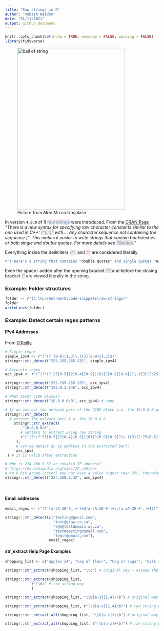```yaml
---
title: "Raw strings in R"
author: "Vebash Naidoo"
date: "01/11/2021"
output: github_document
---
```


```r
knitr::opts_chunk$set(echo = TRUE, message = FALSE, warning = FALSE)
library(tidyverse)
```

<!-- Photo by <a href="https://unsplash.com/@picoftasty?utm_source=unsplash&utm_medium=referral&utm_content=creditCopyText">Mae Mu</a> on <a href="https://unsplash.com/s/photos/string?utm_source=unsplash&utm_medium=referral&utm_content=creditCopyText">Unsplash</a> -->

<figure>  
<img src="mae-mu--dyxcGiP-rE-unsplash.jpg" width="353" height="530" alt="ball of string">
  <figcaption>Picture from <em>Mae Mu</em> on Unsplash</figcaption>
</figure>

In version `4.0.0` of R <span style="color: #5196b4;background-color:#f4e4e7">raw strings</span> were introduced. From the [CRAN Page](https://cran.r-project.org/doc/manuals/r-release/NEWS.html) <em>"There is a new syntax for specifying raw character constants similar to the one used in C++: <span style="color: #5196b4;background-color:#f4e4e7">r"(...)"</span> with ... any character sequence not containing the sequence )". This makes it easier to write strings that contain backslashes or both single and double quotes. For more details see <span style="color: #5196b4;background-color:#f4e4e7">?Quotes</span>."</em>

Everything inside the delimiters <span style="color: #5196b4;background-color:#f4e4e7">`r"(`</span> and <span style="color: #5196b4;background-color:#f4e4e7">`)"`</span> are considered literally.

```r
r"( Here's a string that contains "double quotes" and single quotes "Ain't that nifty" )"
```

Even the space I added after the opening bracket <span style="color: #5196b4;background-color:#f4e4e7">r"( </span> and before the closing bracket <span style="color: #5196b4;background-color:#f4e4e7"> )"</span>  are viewed literally in the string.

### Example: Folder structures

```r
folder <- r"(C:\Current-Work\code-snippets\raw-strings)"
folder
writeLines(folder)
```

### Example: Detect certain regex patterns

#### IPv4 Addresses

From [O'Reilly](https://www.oreilly.com/library/view/regular-expressions-cookbook/9780596802837/ch07s16.html)

```r
# Simple regex
simple_ipv4 <- r"(^(?:[0-9]{1,3}\.){3}[0-9]{1,3}$)"
stringr::str_detect("255.255.255.255", simple_ipv4)

# Accurate regex
acc_ipv4 <- r"(^(?:(?:25[0-5]|2[0-4][0-9]|[01]?[0-9][0-9]?)\.){3}(?:25[0-5]|2[0-4][0-9]|[01]?[0-9][0-9]?)$)"

stringr::str_detect("255.255.255.255", acc_ipv4)
stringr::str_detect("192.0.2.146", acc_ipv4)

# What about CIDR blocks?
stringr::str_detect("10.0.0.0/8", acc_ipv4) # nope

# If we extract the network part of the CIDR block i.e. the 10.0.0.0 part?
stringr::str_detect(
  # extract the network part i.e. the 10.0.0.0
    stringr::str_extract(
        "10.0.0.0/8",
       # pattern to extract using raw string
       r"(^(?:(?:25[0-5]|2[0-4][0-9]|[01]?[0-9][0-9]?)\.){3}(?:25[0-5]|2[0-4][0-9]|[01]?[0-9][0-9]?))"
     ),
     # can we detect an ip address in the extracted part?
     acc_ipv4
 ) # it is valid after extraction

# Why is 224.260.9.32 an invalid IP address?
# https://en.wikipedia.org/wiki/IP_address
# An 8 bit group (octet) may not have a value higher than 255, therefore 260 is not a valid number.
stringr::str_detect("224.260.9.32", acc_ipv4)
```

<br>

#### Email addresses

```r

email_regex <- r"((^[a-zA-Z0-9_.+-]+@[a-zA-Z0-9-]+\.[a-zA-Z0-9-.]+$))"

stringr::str_detect(c("testing@gmail.com",
                      "test@graw.co.za",
                      "s@m@testdomain.ac.za",
                      "test#testing@gmail.com",
                      "legit@gmail,com"),
                    email_regex)
```

#### str_extract Help Page Examples

```r
shopping_list <- c("apples x4", "bag of flour", "bag of sugar", "milk x2")

stringr::str_extract(shopping_list, "\\d") # original way - escape the digit \ by using \\d

stringr::str_extract(shopping_list, 
            r"(\d)" # raw string way
            )

stringr::str_extract(shopping_list, "\\b[a-z]{1,4}\\b") # original way with escape

stringr::str_extract(shopping_list, r"(\b[a-z]{1,4}\b)") # raw string way

stringr::str_extract_all(shopping_list, "\\b[a-z]+\\b") # original way with escape

stringr::str_extract_all(shopping_list, r"(\b[a-z]+\b)") # raw string way
```


